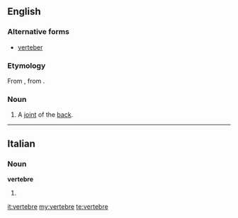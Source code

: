 ==English==

===Alternative forms===
* [[verteber]]

===Etymology===
From {{etyl|fr}} {{term|vertebre}}, from {{etyl|la}} {{term|vertebra}}.

===Noun===
{{en-noun}}

# A [[joint]] of the [[back]].
----
==Italian==

===Noun===
'''vertebre''' {{f}}

# {{plural of|[[vertebra]]|lang=it}}

[[it:vertebre]]
[[my:vertebre]]
[[te:vertebre]]